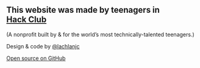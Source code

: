## This website was made by teenagers in [Hack&nbsp;Club](https://hackclub.com/)

(A nonprofit built by & for the world’s most technically-talented teenagers.)

Design & code by [@lachlanjc](https://lachlanjc.me)

[Open source on GitHub](https://github.com/hackclub/globalcovid)
